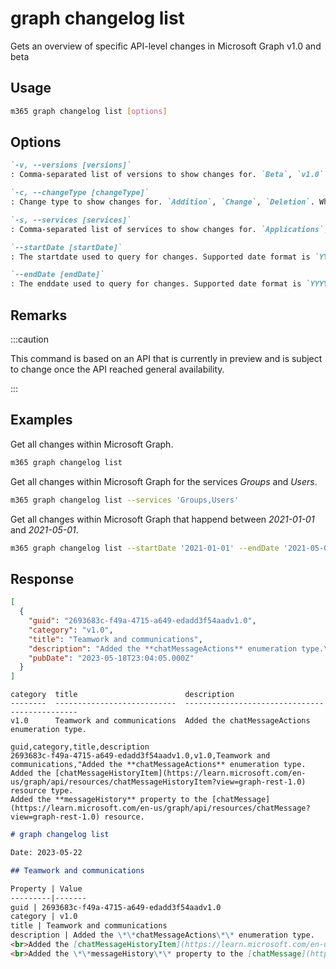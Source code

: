 
# graph changelog list

Gets an overview of specific API-level changes in Microsoft Graph v1.0 and beta

## Usage

```sh
m365 graph changelog list [options]
```

## Options

```md definition-list
`-v, --versions [versions]`
: Comma-separated list of versions to show changes for. `Beta`, `v1.0`. When no version is selected all versions are returned.

`-c, --changeType [changeType]`
: Change type to show changes for. `Addition`, `Change`, `Deletion`. When no changeType is selected all change types are returned.

`-s, --services [services]`
: Comma-separated list of services to show changes for. `Applications`, `Calendar`, `Change notifications`, `Cloud communications`, `Compliance`, `Cross-device experiences`, `Customer booking`, `Device and app management`, `Education`, `Files`, `Financials`, `Groups`, `Identity and access`, `Mail`, `Notes`, `Notifications`, `People and workplace intelligence`, `Personal contacts`, `Reports`, `Search`, `Security`, `Sites and lists`, `Tasks and plans`, `Teamwork`, `To-do tasks`, `Users`, `Workbooks and charts`. When no service is selected all services are returned.

`--startDate [startDate]`
: The startdate used to query for changes. Supported date format is `YYYY-MM-DD`. When no date is specified all changes are returned.

`--endDate [endDate]`
: The enddate used to query for changes. Supported date format is `YYYY-MM-DD`. When no date is specified all changes are returned.
```

<Global />

## Remarks

:::caution

This command is based on an API that is currently in preview and is subject to change once the API reached general availability.

:::

## Examples

Get all changes within Microsoft Graph.

```sh
m365 graph changelog list
```

Get all changes within Microsoft Graph for the services _Groups_ and _Users_.

```sh
m365 graph changelog list --services 'Groups,Users'
```

Get all changes within Microsoft Graph that happend between _2021-01-01_ and _2021-05-01_.

```sh
m365 graph changelog list --startDate '2021-01-01' --endDate '2021-05-01'
```

## Response

<Tabs>
  <TabItem value="JSON">

  ```json
  [
    {
      "guid": "2693683c-f49a-4715-a649-edadd3f54aadv1.0",
      "category": "v1.0",
      "title": "Teamwork and communications",
      "description": "Added the **chatMessageActions** enumeration type.\r\\\nAdded the [chatMessageHistoryItem](https://learn.microsoft.com/en-us/graph/api/resources/chatMessageHistoryItem?view=graph-rest-1.0) resource type.\r\\\nAdded the **messageHistory** property to the [chatMessage](https://learn.microsoft.com/en-us/graph/api/resources/chatMessage?view=graph-rest-1.0) resource.\r\\\n",
      "pubDate": "2023-05-18T23:04:05.000Z"
    }
  ]
  ```

  </TabItem>
  <TabItem value="Text">

  ```text
  category  title                        description
  --------  ---------------------------  ----------------------------------------------
  v1.0      Teamwork and communications  Added the chatMessageActions enumeration type.
  ```

  </TabItem>
  <TabItem value="CSV">

  ```csv
  guid,category,title,description
  2693683c-f49a-4715-a649-edadd3f54aadv1.0,v1.0,Teamwork and communications,"Added the **chatMessageActions** enumeration type.
  Added the [chatMessageHistoryItem](https://learn.microsoft.com/en-us/graph/api/resources/chatMessageHistoryItem?view=graph-rest-1.0) resource type.
  Added the **messageHistory** property to the [chatMessage](https://learn.microsoft.com/en-us/graph/api/resources/chatMessage?view=graph-rest-1.0) resource.
  ```

  </TabItem>
  <TabItem value="Markdown">

  ```md
  # graph changelog list 

  Date: 2023-05-22

  ## Teamwork and communications

  Property | Value
  ---------|-------
  guid | 2693683c-f49a-4715-a649-edadd3f54aadv1.0
  category | v1.0
  title | Teamwork and communications
  description | Added the \*\*chatMessageActions\*\* enumeration type.
  <br>Added the [chatMessageHistoryItem](https://learn.microsoft.com/en-us/graph/api/resources/chatMessageHistoryItem?view=graph-rest-1.0) resource type.
  <br>Added the \*\*messageHistory\*\* property to the [chatMessage](https://learn.microsoft.com/en-us/graph/api/resources/chatMessage?view=graph-rest-1.0) resource.
  ```

  </TabItem>
</Tabs>

